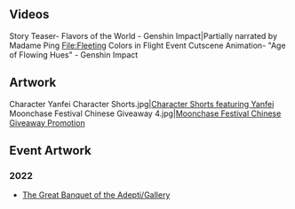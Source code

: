 {{CharacterTabs}}

==Videos==
<gallery hideaddbutton="true" captionalign="center">
Story Teaser- Flavors of the World - Genshin Impact|Partially narrated by Madame Ping
File:Fleeting Colors in Flight Event Cutscene Animation- "Age of Flowing Hues" - Genshin Impact
</gallery>

==Artwork==
<gallery hideaddbutton="true" captionalign="center">
Character Yanfei Character Shorts.jpg|[https://twitter.com/GenshinImpact/status/1420232549465477123 Character Shorts featuring Yanfei] <!--2021-07-28-->
Moonchase Festival Chinese Giveaway 4.jpg|[https://bbs.mihoyo.com/ys/article/10288183 Moonchase Festival Chinese Giveaway Promotion] <!--2021-10-04-->
</gallery>

==Event Artwork==
===2022===
*[[The Great Banquet of the Adepti/Gallery]]<!--2021-01-29-->